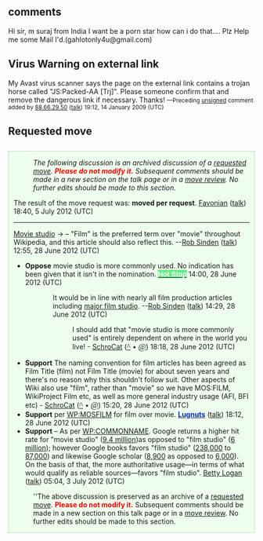 {{Film|class=Start|Filmmaking-task-force=yes}}
{{WikiProject Companies |class=Start |importance=Low}}

==comments==
Hi sir, m suraj from India I want be a porn star how can i do that.... Plz 
Help me some 
Mail I'd.(gahlotonly4u@gmail.com)

== Virus Warning on external link ==

My Avast virus scanner says the page on the external link contains a trojan horse called "JS:Packed-AA [Trj]". Please someone confirm that and remove the dangerous link if necessary. Thanks!  <span style="font-size: smaller;" class="autosigned">—Preceding [[Wikipedia:Signatures|unsigned]] comment added by [[Special:Contributions/88.66.29.50|88.66.29.50]] ([[User talk:88.66.29.50|talk]]) 19:12, 14 January 2009 (UTC)</span><!-- Template:UnsignedIP --> <!--Autosigned by SineBot-->

== Requested move ==
<div class="boilerplate" style="background-color: #efe; margin: 2em 0 0 0; padding: 0 10px 0 10px; border: 1px dotted #aaa;"><!-- Template:RM top -->
:''The following discussion is an archived discussion of a [[WP:RM|requested move]]. <span style="color:red">'''Please do not modify it.'''</span> Subsequent comments should be made in a new section on the talk page or in a [[Wikipedia:move review|move review]]. No further edits should be made to this section. ''

The result of the move request was: '''moved per request'''. [[User:Favonian|Favonian]] ([[User talk:Favonian|talk]]) 18:40, 5 July 2012 (UTC)

----

[[Movie studio]] → {{no redirect|1=Film studio}} – "Film" is the preferred term over "movie" throughout Wikipedia, and this article should also reflect this. --[[User:Robsinden|Rob Sinden]] ([[User talk:Robsinden|talk]]) 12:55, 28 June 2012 (UTC)
*'''Oppose''' movie studio is more commonly used.  No indication has been given that it isn't in the nomination.  <span style="background:#66EE88">'''[[User talk:Hot Stop|<span style="font-family: comic sans ms,sans-serif;"><span style="color:#FFFFFF">Hot Stop</span></span>]]'''</span> 14:00, 28 June 2012 (UTC)
::It would be in line with nearly all film production articles including [[major film studio]].  --[[User:Robsinden|Rob Sinden]] ([[User talk:Robsinden|talk]]) 14:29, 28 June 2012 (UTC)
:::I should add that "movie studio is more commonly used" is entirely dependent on where in the world you live! - [[User: Schrodinger's cat is alive | SchroCat]] ([[User talk: Schrodinger's cat is alive #top |<font face="Webdings"><big>^</big></font>]] • [[Special:Contributions/ Schrodinger's cat is alive |<font face="Webdings"><big>@</big></font>]]) 18:18, 28 June 2012 (UTC)
*'''Support''' The naming convention for film articles has been agreed as Film Title (film) not Film Title (movie) for about seven years and there's no reason why this shouldn't follow suit. Other aspects of Wiki also use "film", rather than "movie" so we have MOS:FILM, WikiProject Film etc, as well as more general industry usage (AFI, BFI etc) - [[User: Schrodinger's cat is alive | SchroCat]] ([[User talk: Schrodinger's cat is alive #top |<font face="Webdings"><big>^</big></font>]] • [[Special:Contributions/ Schrodinger's cat is alive |<font face="Webdings"><big>@</big></font>]]) 15:20, 28 June 2012 (UTC)
*'''Support''' per [[WP:MOSFILM]] for film over movie. '''[[User:Lugnuts|<font color="002bb8">Lugnuts</font>]]''' ([[User talk:Lugnuts|talk]]) 18:12, 28 June 2012 (UTC)
*'''Support''' – As per [[WP:COMMONNAME]]. Google returns a higher hit rate for "movie studio" ([http://www.google.com/search?&q=%22movie+studio%22 9.4 million])as opposed to "film studio" ([http://www.google.com/search?&q=%22film+studio%22 6 million]); however Google books favors "film studio" ([http://www.google.com/search?q=%22film+studio%22&tbm=bks 238,000] to [http://www.google.com/search?q=%22movie+studio%22&tbm=bks 87,000]) and likewise Google scholar ([http://scholar.google.com/scholar?q=%22film+studio%22 8,900] as opposed to [http://scholar.google.com/scholar?q=%22movie+studio%22 6,000]). On the basis of that, the more authoritative usage—in terms of what would qualify as reliable sources—favors "film studio". [[User:Betty Logan|Betty Logan]] ([[User talk:Betty Logan|talk]]) 05:04, 3 July 2012 (UTC)
:''The above discussion is preserved as an archive of a [[WP:RM|requested move]].  <span style="color:red">'''Please do not modify it.'''</span> Subsequent comments should be made in a new section on this talk page or in a [[WP:move review|move review]]. No further edits should be made to this section.</div><!-- Template:RM bottom -->

